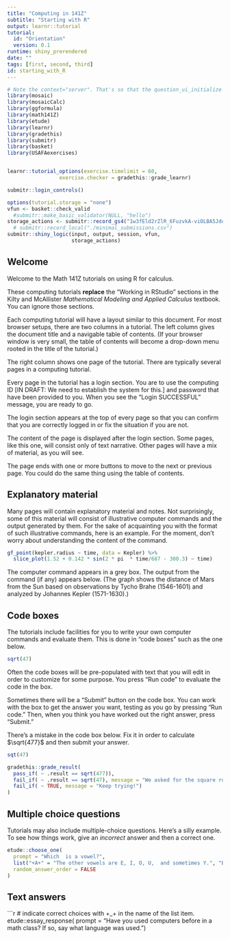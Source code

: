 ```yaml
---
title: "Computing in 141Z"
subtitle: "Starting with R"
output: learnr::tutorial
tutorial:
  id: "Orientation"
  version: 0.1
runtime: shiny_prerendered
date: ""
tags: [first, second, third]
id: starting_with_R
---
```


```r
# Note the context="server". That's so that the question_ui_initialize methods from etude will be registered.
library(mosaic)
library(mosaicCalc)
library(ggformula)
library(math141Z)
library(etude)
library(learnr)
library(gradethis)
library(submitr)
library(basket)
library(USAFAexercises)


learnr::tutorial_options(exercise.timelimit = 60,
                 exercise.checker = gradethis::grade_learnr)
```

```r
submitr::login_controls()
```

```r
options(tutorial.storage = "none")
vfun <- basket::check_valid
  #submitr::make_basic_validator(NULL, "hello")
storage_actions <- submitr::record_gs4("1w3fEld2rZlR_6FuzvkA-viOLBA5JdqD3xHl-LuLX3-Y", "statprep.annie@gmail.com", vfun)
  # submitr::record_local("./minimal_submissions.csv")
submitr::shiny_logic(input, output, session, vfun,
                     storage_actions)
```

## Welcome

Welcome to the Math 141Z tutorials on using R for calculus.

These computing tutorials **replace** the "Working in RStudio" sections in the Kilty and McAllister *Mathematical Modeling and Applied Calculus* textbook. You can ignore those sections.

Each computing tutorial will have a layout similar to this document. For most browser setups, there are two columns in a tutorial. The left column gives the document title and a navigable table of contents. (If your browser window is very small, the table of contents will become a drop-down menu rooted in the title of the tutorial.)

The right column shows one page of the tutorial. There are typically several pages in a computing tutorial.

Every page in the tutorial has a login section. You are to use the computing ID [IN DRAFT: We need to establish the system for this.] and password that have been provided to you. When you see the "Login SUCCESSFUL" message, you are ready to go. 

The login section appears at the top of every page so that you can confirm that you are correctly logged in or fix the situation if you are not. 

The content of the page is displayed after the login section. Some pages, like this one, will consist only of text narrative. Other pages will have a mix of material, as you will see.

The page ends with one or more buttons to move to the next or previous page. You could do the same thing using the table of contents. 

## Explanatory material

Many pages will contain explanatory material and notes. Not  surprisingly, some of this material will consist of illustrative  computer commands and the output generated by them. For the sake of acquainting you with the format of such illustrative commands, here is an example. For the moment, don't worry about understanding the content of the command.

```r
gf_point(kepler.radius ~ time, data = Kepler) %>%
  slice_plot(1.52 + 0.142 * sin(2 * pi  * time/687 - 300.3) ~ time)
```

The computer command appears in a grey box. The output from the command (if any) appears below. (The graph shows the distance of Mars from the Sun based on observations by Tycho Brahe (1546-1601) and analyzed by Johannes Kepler (1571-1630).)

## Code boxes

The tutorials include facilities for you to write your own computer commands and evaluate them. This is done in "code boxes" such as the one below.

```r
sqrt(47)
```

Often the code boxes will be pre-populated with text that you will edit in order to customize for some purpose. You press "Run code"  to evaluate the code in the box.


Sometimes there will be a "Submit" button on the code box. You can work with the box to get the answer you want, testing as you go by pressing "Run code." Then, when you think you have worked out the right answer, press "Submit." 

There's a mistake in the code box below. Fix it in order to calculate $\sqrt{477}$ and then submit your answer.


```r
sqt(47)
```

```r
gradethis::grade_result(
  pass_if( ~ .result == sqrt(477)),
  fail_if( ~ .result == sqrt(47), message = "We asked for the square root of 477. You need to do some more editing."),
  fail_if( ~ TRUE, message = "Keep trying!")
)
```

## Multiple choice questions

Tutorials may also include multiple-choice questions. Here's a silly example.  To see how things work, give an *incorrect* answer and then a correct one.

```r
etude::choose_one(
  prompt = "Which  is a vowel?",
  list("+A+" = "The other vowels are E, I, O, U,  and sometimes Y.", "B" = "B is a consonant, not a vowel.", "C" = "C is a consonant."),
  random_answer_order = FALSE
)
```

##  Text answers

```r
# indicate correct choices with +_+ in the name of the list item.
etude::essay_response(
  prompt = "Have you used computers before in a math class? If so, say what language was used.")


